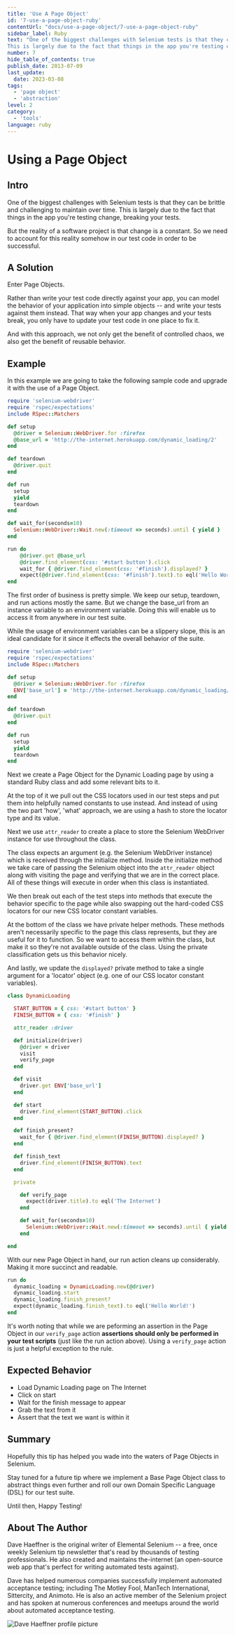 ```yaml
---
title: 'Use A Page Object'
id: '7-use-a-page-object-ruby'
contentUrl: "docs/use-a-page-object/7-use-a-page-object-ruby"
sidebar_label: Ruby
text: "One of the biggest challenges with Selenium tests is that they can be brittle and challenging to maintain over time.
This is largely due to the fact that things in the app you're testing change, breaking your tests."
number: 7
hide_table_of_contents: true
publish_date: 2013-07-09
last_update:
  date: 2023-03-08
tags:
  - 'page object'
  - 'abstraction'
level: 2
category:
  - 'tools'
language: ruby
---
```


# Using a Page Object

## Intro

One of the biggest challenges with Selenium tests is that they can be brittle and challenging to maintain over time.
This is largely due to the fact that things in the app you're testing change, breaking your tests.

But the reality of a software project is that change is a constant. So we need to account for this reality somehow
in our test code in order to be successful.

## A Solution

Enter Page Objects.

Rather than write your test code directly against your app, you can model the behavior of your application into
simple objects -- and write your tests against them instead. That way when your app changes and your tests break,
you only have to update your test code in one place to fix it.

And with this approach, we not only get the benefit of controlled chaos, we also get the benefit of reusable behavior.

## Example

In this example we are going to take the following sample code and upgrade it with the use of a Page Object.

```ruby
require 'selenium-webdriver'
require 'rspec/expectations'
include RSpec::Matchers

def setup
  @driver = Selenium::WebDriver.for :firefox
  @base_url = 'http://the-internet.herokuapp.com/dynamic_loading/2'
end

def teardown
  @driver.quit
end

def run
  setup
  yield
  teardown
end

def wait_for(seconds=10)
  Selenium::WebDriver::Wait.new(:timeout => seconds).until { yield }
end

run do
    @driver.get @base_url
    @driver.find_element(css: '#start button').click
    wait_for { @driver.find_element(css: '#finish').displayed? }
    expect(@driver.find_element(css: '#finish').text).to eql('Hello World!')
end
```

The first order of business is pretty simple. We keep our setup, teardown, and run actions mostly the same.
But we change the base_url from an instance variable to an environment variable. Doing this will enable
us to access it from anywhere in our test suite.

While the usage of environment variables can be a slippery slope, this is an ideal candidate for it since
it effects the overall behavior of the suite.

```ruby
require 'selenium-webdriver'
require 'rspec/expectations'
include RSpec::Matchers

def setup
  @driver = Selenium::WebDriver.for :firefox
  ENV['base_url'] = 'http://the-internet.herokuapp.com/dynamic_loading/2'
end

def teardown
  @driver.quit
end

def run
  setup
  yield
  teardown
end
```

Next we create a Page Object for the Dynamic Loading page by using a standard Ruby class and add some relevant
bits to it.

At the top of it we pull out the CSS locators used in our test steps and put them into helpfully
named constants to use instead. And instead of using the two part 'how', 'what' approach, we are
using a hash to store the locator type and its value.

Next we use `attr_reader` to create a place to store the Selenium WebDriver instance for use throughout the class.

The class expects an argument (e.g. the Selenium WebDriver instance) which is received through the initialize method.
Inside the initialize method we take care of passing the Selenium object into the `attr_reader` object along with
visiting the page and verifying that we are in the correct place. All of these things will execute in order when
this class is instantiated.

We then break out each of the test steps into methods that execute the behavior specific to the page while also
swapping out the hard-coded CSS locators for our new CSS locator constant variables.

At the bottom of the class we have private helper methods. These methods aren't necessarily specific to the page
this class represents, but they are useful for it to function. So we want to access them within the class, but
make it so they're not available outside of the class. Using the private classification gets us this behavior nicely.

And lastly, we update the `displayed?` private method to take a single argument for a 'locator' object (e.g. one of
our CSS locator constant variables).

```ruby
class DynamicLoading

  START_BUTTON = { css: '#start button' }
  FINISH_BUTTON = { css: '#finish' }

  attr_reader :driver

  def initialize(driver)
    @driver = driver
    visit
    verify_page
  end

  def visit
    driver.get ENV['base_url']
  end

  def start
    driver.find_element(START_BUTTON).click
  end

  def finish_present?
    wait_for { @driver.find_element(FINISH_BUTTON).displayed? }
  end

  def finish_text
    driver.find_element(FINISH_BUTTON).text
  end

  private

    def verify_page
      expect(driver.title).to eql('The Internet')
    end

    def wait_for(seconds=10)
      Selenium::WebDriver::Wait.new(:timeout => seconds).until { yield }
    end

end
```

With our new Page Object in hand, our run action cleans up considerably. Making it more succinct and readable.

```ruby
run do
  dynamic_loading = DynamicLoading.new(@driver)
  dynamic_loading.start
  dynamic_loading.finish_present?
  expect(dynamic_loading.finish_text).to eql('Hello World!')
end
```

It's worth noting that while we are peforming an assertion in the Page Object in our `verify_page`
action __assertions should only be performed in your test scripts__ (just like the run action above).
Using a `verify_page` action is just a helpful exception to the rule.

## Expected Behavior

+ Load Dynamic Loading page on The Internet
+ Click on start
+ Wait for the finish message to appear
+ Grab the text from it
+ Assert that the text we want is within it

## Summary

Hopefully this tip has helped you wade into the waters of Page Objects in Selenium.

Stay tuned for a future tip where we implement a Base Page Object class to abstract things even further
and roll our own Domain Specific Language (DSL) for our test suite.

Until then, Happy Testing!

## About The Author

Dave Haeffner is the original writer of Elemental Selenium -- a free, once weekly Selenium tip newsletter that's read by
thousands of testing professionals. He also created and maintains the-internet (an open-source web app that's perfect
for writing automated tests against).

Dave has helped numerous companies successfully implement automated acceptance testing; including The Motley Fool,
ManTech International, Sittercity, and Animoto. He is also an active member of the Selenium project and has spoken at
numerous conferences and meetups around the world about automated acceptance testing.

![Dave Haeffner profile picture](/img/authors/dave-haeffner.jpeg#author-img 'a title')
